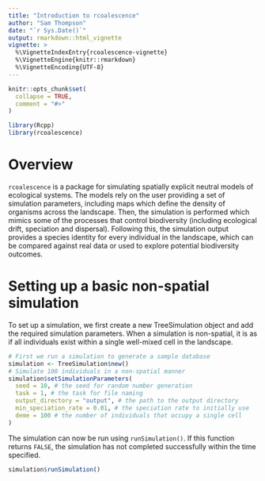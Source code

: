 ```yaml
---
title: "Introduction to rcoalescence"
author: "Sam Thompson"
date: "`r Sys.Date()`"
output: rmarkdown::html_vignette
vignette: >
  %\VignetteIndexEntry{rcoalescence-vignette}
  %\VignetteEngine{knitr::rmarkdown}
  %\VignetteEncoding{UTF-8}
---
```


```r
knitr::opts_chunk$set(
  collapse = TRUE,
  comment = "#>"
)
```

```r
library(Rcpp)
library(rcoalescence)
```
# Overview

`rcoalescence` is a package for simulating spatially explicit neutral models of ecological systems. The models rely on the user providing a set of simulation parameters, including maps which define the density of organisms across the landscape. Then, the simulation is performed which mimics some of the processes that control biodiversity (including ecological drift, speciation and dispersal). Following this, the simulation output provides a species identity for every individual in the landscape, which can be compared against real data or used to explore potential biodiversity outcomes.


# Setting up a basic non-spatial simulation

To set up a simulation, we first create a new TreeSimulation object and add the required simulation parameters. When a simulation is non-spatial, it is as if all individuals exist within a single well-mixed cell in the landscape.

```r
# First we run a simulation to generate a sample database
simulation <- TreeSimulation$new()
# Simulate 100 individuals in a non-spatial manner
simulation$setSimulationParameters(
  seed = 10, # the seed for random number generation
  task = 1, # the task for file naming
  output_directory = "output", # the path to the output directory
  min_speciation_rate = 0.01, # the speciation rate to initially use
  deme = 100 # the number of individuals that occupy a single cell
)
```

The simulation can now be run using `runSimulation()`. If this function returns `FALSE`, the simulation has not completed successfully within the time specified. 

```r
simulation$runSimulation()
```
